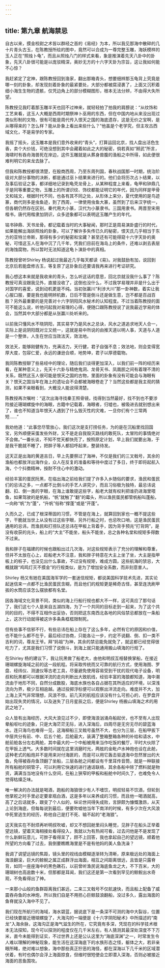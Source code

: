 ```yaml
---
---
---
```

title: 第九章 航海禁忌
---




自古以来，摸金校尉之术皆以群经之首的《易经》为本，所以我见那海中散碎的几十片青头古玉，在陈教授所绘的图中，竟然可以合成为一尊完整玉雕，海妖模样的玉人正在“照烛卜龟”，而且从照烛八门的样式来看，象是推演着先天八卦中的卦象，先天八卦很可能是以庞驳精深，奥妙无方的十六字天卦为宗旨，这让我如何能不心惊？

我赶紧定了定神，跟陈教授回到渔家，翻出那箱青头，想要细辨那玉龟背上究竟是哪一刻的卦象，却发现刻着卦象的最紧要处，大部分都被腐浸裹了，上面又沉积着细小海生生物的遗骸，仅凭边角上的部分模糊图形，根本无法分辨，不由得大失所望。

陈教授见我盯着那玉雕半天也回不过神来，就轻轻拍了拍我的肩膀说：“从纹饰和工艺来看，这玉人大概是西周时期祭神卜巫用的东西，但在中国内地从来没出现过类似形制的文物，很有可能是周代传入恨天之国的海底遗存，这是无价之宝啊，是从哪得来的？怎么样？能从卦象上看出来些什么？”他虽是个老学究，但主攻古西域文化，不是易学的专家。

我摇了摇头，这玉雕本是我们意外收来的“青头”，打算运回北京，找人盘出活色生香，卖个大价钱，可绝没想到其中会藏着如此之大的秘密，倘若真如“掰武”所言，海啸时有吞舟海兽死在岸边，这件玉雕就是从葬身兽腹的渔船之中所得，如此便很难判明它的来龙去脉了。

但我和陈教授都很清楚，在殷商西周，乃至东周列国，春秋战国那一时期，统治阶级对大部分事物的决断，都是通过巫卜结果来进行的。他们会将历次占卜结果，以及事后验证之事，都详细地记录到龟壳龙骨上，从某种程度上来看，龟甲和钟鼎几乎是同等重要之物，玉雕上的所谓识纹、饰纹都能证明它的年代，因为同样是甲骨文和铭文，根据时代不同，也各有其不同之处，从形体上来分，夏代使用的是鸟迹篆，商代则多是虫鱼迹，到了西周，一律使用虫鱼大篆，虽然到了后来汉字统一，但各朝仍然存在区别，秦代用大小篆，汉代为小篆隶书。三国用隶书。两晋至宋用楷书，唐代用楷隶加阴识，众多迹象都可以表明这玉雕产生的年代。

铭书钟鼎、天书龙骨。都记载着当时的大事秘闻，那时正是周易演卦盛行的时代，如果能解出海妖照烛的卦象，可以了解许多失传已久的秘密，恨天氏几乎相当于东方的亚特兰帝斯，那得有多少的秘密和宝藏？甚至还有可能得窥十六字天卦的奥秘，可惜这玉人在海中沉了几千年，凭我们目前在海岛上的条件，还难以剥去表层的海蚀腐物，所以暂时无法知道这龟卜演卦中的真相。

陈教授曾听Shirley 杨说起过我最近几乎每天都读《易》。对我鼓励有加，说回到北京后若能盘修古玉，等复原了这卦象后还要请我再来进行考证研究。

我心想这本来就是我收来的青头，怎么听这话的意思，回北京就没我什么事了？陈教授可真没跟我见外，直接没收了，这倒也没什么，不过我学易理并非是什么出于对国学的喜爱，说到动机更是不纯。当初张赢川“利涉大川”那一卦神数，着实让我心服口服，要是我也能明辨机数，日后不管是倒斗还是做生意，岂不都是百战百胜？另外最重要的是完善对十六字阴阳风水秘术的认知程度。不过当着陈教授的面可不能这么说，听他问起我对易理的心得，便随口跟陈教授说了说我最近学易的体会，当然其中大部分都是从张赢川处听来的。

以前我只懂风水不晓阴阳，其实易字乃是风水之总诀，风水之道追求地天人合一，实际上是说阴阳既对立又统一，这就是易中所说的由推天道以明人事，天道与人道是一个整体，人生在世应当效法天，效法地。

效法天，能够刚健有为，充满活力，天行健，君子自强不息；效法地，则会变得宽厚大度，包容仁爱，永远的谦逊合顺，地势坤，君子以厚德载物。

我同陈教授聊了些易经中的理论，随后我们谈得更加深入，以我们前一阵的经历来看，在某种意义上，先天十六卦与精绝鬼洞、龙骨天书、凤凰胆之间有着理不清的关系，既然这玉人很可能是恨天之国的古物，里面的卦象有没有可能会与海眼有关？恨天之国当年在海上的遗址会不会都被海眼卷走了？当然这些都是我主观的猜测，如果不亲眼看到，大概没人能说得清楚。

陈教授再次嘱咐：“这次出海寻找秦王照骨镜，找得到当然最好，找不到也不要涉险接近珊瑚螺旋中的海眼，古籍中记载着，海眼者，归墟也，被吸进去就别想出来了，谁也不知道当年恨天人遇到了什么毁灭性的灾难，一旦你们有个三常两短……”

我劝他道：“此事您尽管放心，我们这次是支打捞任务，为的是在沉船里找回国宝，另外顺便采蛋发些外财，又不是走自我毁灭路线的敢死队，太冒险的事情绝对不会做。”一番长谈，不知不觉天都快亮了，按照原定计划，早上我们就要出海，于是我干脆就不睡了，把胖子等人都招呼起来，整装待发。

这天正是出海的黄道吉日，早上先要祭过了海神，不仅是我们的三叉戟号，其余的渔船也都放洋出海作业，众人在反复的准备和等待中度过了多日，终于即将起航入海，个个抖擞精神，按耐不住心中的激动。

经验丰富的蛋民阮黑，在临出海之前给我们提了许多入乡随俗的要求，渔民和蛋民们的忌讳之多，一点都不比倒斗的手艺人讲究少，而且习俗极为独特，最忌讳说翻、扣、倒一类的字眼，在海上谁敢提这些字，船老大就有权利把谁扔进海里喂鱼，如果驾驶的是帆船，“帆”就触了“翻”的霉头，所以渔民蛋民都管帆船叫蓬船，一向称“帆”为“蓬”，“升帆”俗称“撑蓬”或是“开蓬”。

久而久之，已成了根深蒂固的习惯，不管是在海上，就算回到家也一概不提这些字，干脆就当世上从没有过这些字眼，另外行船之时，也忌吹口哨，这是渔民蛋民通用的忌讳，而渔民和打捞队还忌讳在甲板上背着手，因为背手预兆“打背网”，是没有收获的兆头，船上的“大主”不能坐，船头不能坐，总之各种名堂和规矩多得数不过来。

我和胖子在福建的时候也跟船出过几次海，对这些规矩表示了充分的理解和尊重，但并不太放在心上，趁船老大不注意，我和胖子特意在大主上坐了坐，大主是指甲板上的桩子，也没见出什么事故，不过没有规矩，难成方圆，这些航海的禁忌，大概就跟“鸡鸣灯灭不摸金”的行规类似，是为了增加安全系数，而非刻意害人。

Shirley 杨又有她在美国海军学的一套迷信规矩，都说美国科学技术先进，其实论起迷信来一点都不比渔民蛋民含糊，而且他们的规矩更是稀奇古怪，甚至连洗刷甲扳的水筒应该怎么摆放都有名堂。

因各海域文化背景不同，类似的海上行船行规也都大不一样，这可真应了那句话了，我们这七个人是来自五湖四海，为了一个共同的目标走到一起来，为了这个共同的目的，不得不互相作出妥协，否则把这东南西北各地的风俗禁忌都放在一条船上，这次行动就得被这许多条条框框限制死。

但有些事不信邪不行，有些忌讳在船上存在了这么多年，必然有它的原因和价值，也不能什么都不在乎，最后经过协商，只能各让一步，约定不说翻、倒、扣一类不吉利的词，尊龙王爷。拜“妈祖”为神，其余的禁忌能免就免了，就这都已经觉得很吃力了，尤其是我们习惯了说倒斗，到海上就只能通用搬山填海的行规了。

在Shirley 杨的建议下，我让阮黑做了船老大，由他和明叔互相替换掌船，在接近珊瑚螺旋海域之前的这一段航程。将采取传统而又可靠的航行方式，使用海图、罗盘、经纬仪、测速仪等古老工具，尽量避免使用容易受到干扰的现代电子设备，明叔和阮黑都可以根据洋流的走向判断出大致航线，经验丰富的海狼都知道，海中潮流由于地形不同，自然分成数股，海底水族也各自占据在其所适应的环境，以深浅流向为界，极少互相逾越。通过投掷浮标便可以观察出洋流走向。难度并不大，加上海上天气非常理想，风浪不惊。前几天的航程应该没有什么可担心的，在罗盘开始出现失灵的情况，以及迷失了日月星辰之后，便是Shirley 杨搬山填海之术的用武之地了。

众人皆有出海经历，大风大浪见过不少，即使海浪汹涌舟船起伏，也不至有人出现晕船呕吐的迹象，只是大海茫茫无际，进入深海后，四周尽是无穷无尽的碧蓝海水。连只海鸟也难得一见，这海柳船三叉戟号虽然不大，也分为三层，在船甲扳下中层共分有前、中、后五个舱，后舱最大，装满了整箱整箱各种的补给和请水，中舱前舱各分左右两舱，其中最大的一个中船被用来当作吃饭的餐厅，平时大伙除了在甲扳上透气。大多数时间就在这里消磨时光，两舷的金毗卢水神炮也设在此舱，这种老式的船炮并不是用来对付海匪的，而是可以用它轰击驱退海中忽然冒出的大鱼，免得被吞舟鱼顶翻了坐船，三层各舱之间都设有千里耳传音筒，就是一种联接所有船舱的铜管子，可以利用它快速的进行通话联络，其余各船中除了燃料就是物资，满满当当地没有什么空间，在船上狭窄的甲板和船舱中时间久了，也难免令人觉得枯燥乏味。

唯一解决的办法就是喝酒，跑船的海狼很少有人不嗜饮，明叔轻易不饮酒，但轮到他掌舵之时手里必定要拿瓶白酒，这是多年以来养成的习惯，而且他一喝酒就高，高了之后话就多，跟变了个人似的，纵论世间得失成败，言辞颇为慷慨激昂，从天上论到海底，但每每说到最后，便要吹嘘他当年下南洋的时候，有多少次在大风浪中死里逃生的经历，称他自己是打不死、输不起的“老海狼”。

这天我实在不耐烦再听明叔吹嘘，却又不想回舱里闷头睡觉，见胖子在船头正举着望远镜，望着天海相接处看得投入，我就以为有热闹可看，过去问他是不是发现了什么新鲜玩意儿，可胖子看得呆了，顾不上回答，我也拿起自己的望远镜，顺着他所望的方向看了过去，我倒要瞧瞧海里是不是有他妈的美人鱼洗澡？

我调了调望远镜的焦距，镜头里的视线由模糊逐渐转为清晰，原来极远处的海面上海浪翻滚，巨大的鲸鲵之属正成群浮出海面，相互之间距离很远，且皆是只露脊背，如同一座座海中的黑色礁石，以前曾听渔民说海底鱼龙之大，不下百米，大的珊瑚树也高逾数十米，但那都是耳闻，我们这还是第一次看到罕见的鲸鲵出水奇观，不免看得出了神。

一来那小山般的鱼群距离我们甚远，二来三叉戟号不仅航速快，而且船上配备了威震吞舟鱼的水神炮，所以我们自是不用担心巨鲸鼓浪翻船，没过多久，露出海面的鱼脊就没入海中不见了。

我们现在所航行的海域，海水碧蓝，据说底下是一条深不可测的海中大裂谷，位置已经快要接近珊瑚螺旋了，大海沟的一端便是《十六字阴阳秘术》中所描述的“南龙”入海余脉，这海沟正是海气滋生的所在，它究竟有多深，凭现在的科学技术根本无法探知，现今可以探测的程度仅在几千米左右，有人猜测其最深处深度不下万米，直今未能得到证实，不过世界上还是公认这里为“海底深渊”之一，时常发生令人难以理解的神秘现象，能生活在这深海底下的水族形态之怪，躯体之大，若非亲眼所睹，绝对难以想象，海中那些真正狞恶的海怪，都在深海以下几千米的区域潜伏着，有时也偶尔会浮上海面掠食，但维时很短便会立即潜入深海，否则必被接近海面的恶鱼围攻。